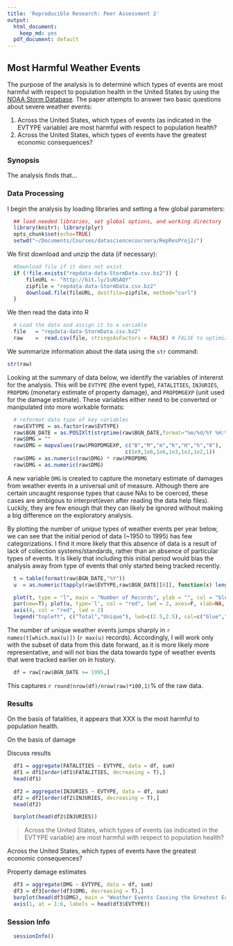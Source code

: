 ```yaml
---
title: 'Reproducible Research: Peer Assessment 2'
output:
  html_document:
    keep_md: yes
  pdf_document: default
---
```

## Most Harmful Weather Events

The purpose of the analysis is to determine which types of events are most harmful with respect to population health in the United States by using the [NOAA Storm Database](http://www.ncdc.noaa.gov/stormevents/). The paper attempts to answer two basic questions about severe weather events:

1. Across the United States, which types of events (as indicated in the EVTYPE variable) are most harmful with respect to population health?
2. Across the United States, which types of events have the greatest economic consequences?

### Synopsis

The analysis finds that...


### Data Processing
I begin the analysis by loading libraries and setting a few global parameters:

```r
  ## load needed libraries, set global options, and working directory
  library(knitr); library(plyr)
  opts_chunk$set(echo=TRUE)       
  setwd("~/Documents/Courses/datasciencecoursera/RepResProj2/")
```

We first download and unzip the data (if necessary):
```r
  #Download file if it does not exist
  if (!file.exists("repdata-data-StormData.csv.bz2")) {
      fileURL <- "http://bit.ly/1uNSAQY"
      zipfile = "repdata-data-StormData.csv.bz2"
      download.file(fileURL, destfile=zipfile, method="curl")
  }
```

We then read the data into R
```r
  # Load the data and assign it to a variable
  file   = "repdata-data-StormData.csv.bz2"
  raw    =  read.csv(file, stringsAsFactors = FALSE) # FALSE to optimize read speed
```

We summarize information about the data using the `str` command:

```r
str(raw)
```

Looking at the summary of data below, we identify the variables of intererst for the analysis. This will be `EVTYPE` (the event type), `FATALITIES`, `INJURIES`, `PROPDMG` (monetary estimate of property damage), and `PROPDMGEXP` (unit used for the damage estimate). These variables either need to be converted or manipulated into more workable formats:

```r
  # reformat data type of key variables
  raw$EVTYPE = as.factor(raw$EVTYPE)
  raw$BGN_DATE = as.POSIXlt(strptime(raw$BGN_DATE,format="%m/%d/%Y %H:%M:%S"))
  raw$DMG = ""
  raw$DMG = mapvalues(raw$PROPDMGEXP, c("B","M","m","K","H","h","0"),
                                      c(1e9,1e6,1e6,1e3,1e2,1e2,1))
  raw$DMG = as.numeric(raw$DMG) * raw$PROPDMG
  raw$DMG = as.numeric(raw$DMG)
```

A new variable `DMG` is created to capture the monetary estimate of damages from weather events in a universal unit of measure. Although there are certain uncaught response types that cause NAs to be coerced, these cases are ambigous to interpret(even after reading the data help files). Luckily, they are few enough that they can likely be ignored without making a big difference on the exploratory analysis. 

By plotting the number of *unique* types of weather events per year below, we can see that the initial period of data (~1950 to 1995) has few categorizations. I find it more likely that this absence of data is a result of lack of collection systems/standards, rather than an absence of particular types of events. It is likely that including this initial period would bias the analysis away from type of events that only started being tracked recently.

```r
  t = table(format(raw$BGN_DATE,"%Y"))
  u  = as.numeric(tapply(raw$EVTYPE,raw$BGN_DATE[[6]], function(x) length(unique(x))))

  plot(t, type = "l", main = "Number of Records", ylab = "", col = "blue")
  par(new=T); plot(u, type='l', col = "red", lwd = 2, axes=F, xlab=NA, ylab=NA)
  axis(4, col = "red", lwd = 2)
  legend("topleft", c("Total","Unique"), lwd=c(2.5,2.5), col=c("blue","red"))
```

The number of unique weather events jumps sharply in `r names(t[which.max(u)])` (`r max(u)` records). Accordingly, I will work only with the subset of data from this date forward, as it is more likely more representative, and will not bias the data towards type of weather events that were tracked earlier on in history.

```r
  df = raw[raw$BGN_DATE >= 1995,]
```
This captures `r round(nrow(df)/nrow(raw)*100,1)`% of the raw data.

### Results
On the basis of fatalities, it appears that XXX is the most harmful to population health. 

On the basis of damage


Discuss results



```r
  df1 = aggregate(FATALITIES ~ EVTYPE, data = df, sum)
  df1 = df1[order(df1$FATALITIES, decreasing = T),]
  head(df1)
```

```r
  df2 = aggregate(INJURIES ~ EVTYPE, data = df, sum)
  df2 = df2[order(df2$INJURIES, decreasing = T),]
  head(df2)
```

```r
  barplot(head(df2$INJURIES))
```

> Across the United States, which types of events (as indicated in the EVTYPE variable) are most harmful with respect to population health?

Across the United States, which types of events have the greatest economic consequences?

Property damage estimates 

```r
  df3 = aggregate(DMG ~ EVTYPE, data = df, sum)
  df3 = df3[order(df3$DMG, decreasing = T),]
  barplot(head(df3$DMG), main = "Weather Events Causing the Greatest Economic Damage, 1995-2008")
  axis(1, at = 1:6, labels = head(df3$EVTYPE))
```

### Session Info

```r
  sessionInfo()
```

